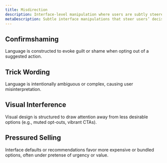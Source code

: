 ```yaml
---
title: Misdirection
description: Interface-level manipulation where users are subtly steered toward or away from specific decisions without their informed consent. This is achieved by distorting perception, prioritizing visual hierarchy, or using emotionally charged or ambiguous language.
metaDescription: Subtle interface manipulations that steer users’ decisions by distorting perception or using ambiguous language.
---
```


## Confirmshaming
Language is constructed to evoke guilt or shame when opting out of a suggested action.

## Trick Wording
Language is intentionally ambiguous or complex, causing user misinterpretation.

## Visual Interference
Visual design is structured to draw attention away from less desirable options (e.g., muted opt-outs, vibrant CTAs).

## Pressured Selling
Interface defaults or recommendations favor more expensive or bundled options, often under pretense of urgency or value.